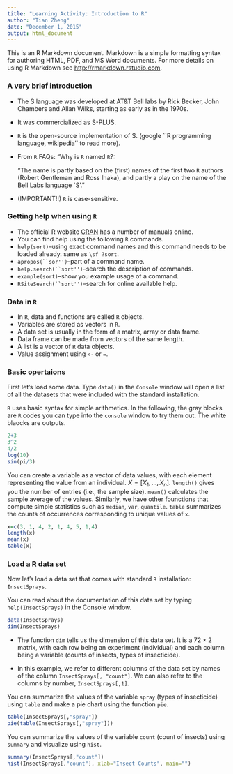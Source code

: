 ```yaml
---
title: "Learning Activity: Introduction to R"
author: "Tian Zheng"
date: "December 1, 2015"
output: html_document
---
```


This is an R Markdown document. Markdown is a simple formatting syntax for authoring HTML, PDF, and MS Word documents. For more details on using R Markdown see <http://rmarkdown.rstudio.com>.

### A very brief introduction
- The S language was developed at AT&T Bell labs by Rick Becker, John Chambers and Allan Wilks, starting as early as in the 1970s.
- It was commercialized as S-PLUS.
- `R` is the open-source implementation of S. (google ``R programming language, wikipedia'' to read more).
- From `R` FAQs: "Why is `R` named `R`?:

    "The name is partly based on the (first) names of the first two     `R` authors (Robert Gentleman and Ross Ihaka), and partly a        play on the name of the Bell Labs language `S'."

- (IMPORTANT!!) `R` is case-sensitive.

### Getting help when using `R`
-  The official R website [CRAN](https://cran.r-project.org) has a number of manuals online.
-  You can find help using the following `R` commands. 
-  `help(sort)`--using exact command names and this command needs to be loaded already. same as `\sf ?sort`.
-  `apropos(``sor'')`--part of a command name.
-  `help.search(``sort'')`--search the description of commands.
-  `example(sort)`--show you example usage of a command.
-  `RSiteSearch(``sort'')`--search for online available help.

### Data in `R`
-  In `R`, data and functions are called `R` objects.
-  Variables are stored as vectors in `R`.
-  A data set is usually in the form of a matrix, array or data frame.
-  Data frame can be made from vectors of the same length.
-  A list is a vector of `R` data objects.
-  Value assignment using `<-` or `=`.

### Basic opertaions
First let's load some data. Type `data()` in the `Console` window will open a list of all the datasets that were included with the standard installation. 

`R` uses basic syntax for simple arithmetics. In the following, the gray blocks are `R` codes you can type into the `console` window to try them out. The white blaocks are outputs. 

```r
2+3
3^2
4/2
log(10)
sin(pi/3)
```

You can create a variable as a vector of data values, with each element representing the value from an individual. $X=[X_1, \ldots, X_n]$. `length()` gives you the number of entries (i.e., the sample size). `mean()` calculates the sample average of the values. Similarly, we have other founctions that compute simple statistics such as `median`, `var`, `quantile`. `table` summarizes the counts of occurrences corresponding to unique values of `x`. 
```r
x=c(3, 1, 4, 2, 1, 4, 5, 1,4)
length(x)
mean(x)
table(x)
```

### Load a R data set

Now let's load a data set that comes with standard `R` installation: `InsectSprays`.

You can read about the documentation of this data set by typing `help(InsectSprays)` in the Console window. 

```r
data(InsectSprays)
dim(InsectSprays)
```

- The function `dim` tells us the dimension of this data set. It is a $72 \times 2$ matrix, with each row being an experiment (individual) and each column being a variable (counts of insects, types of insecticide).

- In this example, we refer to different columns of the data set by names of the column `InsectSprays[, "count"]`. We can also refer to the columns by number, `InsectSprays[,1]`.

You can summarize the values of the variable `spray` (types of insecticide) using `table` and make a pie chart using the function `pie`.
```r
table(InsectSprays[,"spray"])
pie(table(InsectSprays[,"spray"]))
```

You can summarize the values of the variable `count` (count of insects) using `summary` and visualize using `hist`.
```r
summary(InsectSprays[,"count"])
hist(InsectSprays[,"count"], xlab="Insect Counts", main="")
```
